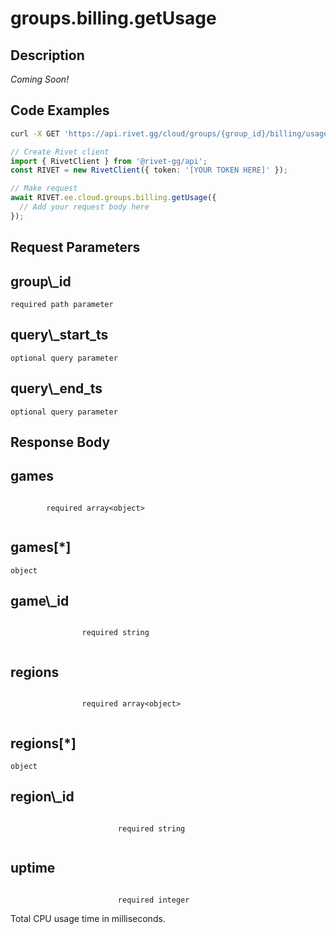 
# groups.billing.getUsage

## Description

_Coming Soon!_

## Code Examples

<CodeGroup title='Request' tag='GET' label='https://api.rivet.gg/cloud/groups/{group_id}/billing/usage'>

```bash {{ "title": "cURL" }}
curl -X GET 'https://api.rivet.gg/cloud/groups/{group_id}/billing/usage'
```

```ts
// Create Rivet client
import { RivetClient } from '@rivet-gg/api';
const RIVET = new RivetClient({ token: '[YOUR TOKEN HERE]' });

// Make request
await RIVET.ee.cloud.groups.billing.getUsage({
  // Add your request body here
});
```

</CodeGroup>

## Request Parameters

<div className="property ml-4">
<div className="flex flex-row items-center my-2">
<h2 className="text-lg font-bold text-cream-50 m-0">group\_id</h2><code className="m-0 ml-4 pb-0 pt-0.5 text-cream-500"><span className="font-normal text-cream-600">required</span> path parameter</code>
</div>

</div>
<div className="property ml-4">
<div className="flex flex-row items-center my-2">
<h2 className="text-lg font-bold text-cream-50 m-0">query\_start_ts</h2><code className="m-0 ml-4 pb-0 pt-0.5 text-cream-500"><span className="font-normal text-cream-600">optional</span> query parameter</code>
</div>

</div>
<div className="property ml-4">
<div className="flex flex-row items-center my-2">
<h2 className="text-lg font-bold text-cream-50 m-0">query\_end_ts</h2><code className="m-0 ml-4 pb-0 pt-0.5 text-cream-500"><span className="font-normal text-cream-600">optional</span> query parameter</code>
</div>

</div>

## Response Body

<div className='properties '>
  <div className='property ml-4'>
    <div className='my-2 flex flex-row items-center'>
      <h2 className='m-0 text-lg font-bold text-cream-50'>games</h2>
      <code className='m-0 ml-4 pb-0 pt-0.5 text-cream-500'>
        <span className='font-normal text-cream-600'>required</span> array&lt;object&gt;
      </code>
    </div>
    <div className='array-items ml-2 pl-2'>
      <div className='property ml-4'>
        <div className='my-2 flex flex-row items-center'>
          <h2 className='m-0 text-lg font-bold text-cream-50'>games[*]</h2>
          <code className='m-0 ml-4 pb-0 pt-0.5 text-cream-500'>object</code>
        </div>
        <div className='properties ml-2 border-l-2 border-cream-700 pl-2'>
          <div className='property ml-4'>
            <div className='my-2 flex flex-row items-center'>
              <h2 className='m-0 text-lg font-bold text-cream-50'>game\_id</h2>
              <code className='m-0 ml-4 pb-0 pt-0.5 text-cream-500'>
                <span className='font-normal text-cream-600'>required</span> string
              </code>
            </div>
          </div>
          <div className='property ml-4'>
            <div className='my-2 flex flex-row items-center'>
              <h2 className='m-0 text-lg font-bold text-cream-50'>regions</h2>
              <code className='m-0 ml-4 pb-0 pt-0.5 text-cream-500'>
                <span className='font-normal text-cream-600'>required</span> array&lt;object&gt;
              </code>
            </div>
            <div className='array-items ml-2 pl-2'>
              <div className='property ml-4'>
                <div className='my-2 flex flex-row items-center'>
                  <h2 className='m-0 text-lg font-bold text-cream-50'>regions[*]</h2>
                  <code className='m-0 ml-4 pb-0 pt-0.5 text-cream-500'>object</code>
                </div>
                <div className='properties ml-2 border-l-2 border-cream-700 pl-2'>
                  <div className='property ml-4'>
                    <div className='my-2 flex flex-row items-center'>
                      <h2 className='m-0 text-lg font-bold text-cream-50'>region\_id</h2>
                      <code className='m-0 ml-4 pb-0 pt-0.5 text-cream-500'>
                        <span className='font-normal text-cream-600'>required</span> string
                      </code>
                    </div>
                  </div>
                  <div className='property ml-4'>
                    <div className='my-2 flex flex-row items-center'>
                      <h2 className='m-0 text-lg font-bold text-cream-50'>uptime</h2>
                      <code className='m-0 ml-4 pb-0 pt-0.5 text-cream-500'>
                        <span className='font-normal text-cream-600'>required</span> integer
                      </code>
                    </div>
                    <div className='description pl-2'>Total CPU usage time in milliseconds.</div>
                  </div>
                </div>
              </div>
            </div>
          </div>
        </div>
      </div>
    </div>
  </div>
</div>
